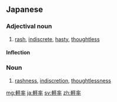 ==Japanese==
{{ja-kanjitab|けい|そつ|yomi=on}}

===Adjectival noun===
{{ja-adj|infl=na|けいそつ}}

# [[rash]], [[indiscrete]], [[hasty]], [[thoughtless]]

====Inflection====
{{ja-na|けいそつ}}

===Noun===
{{ja-noun|けいそつ}}

# [[rashness]], [[indiscretion]], [[thoughtlessness]]

[[mg:軽率]]
[[ja:軽率]]
[[sv:軽率]]
[[zh:軽率]]